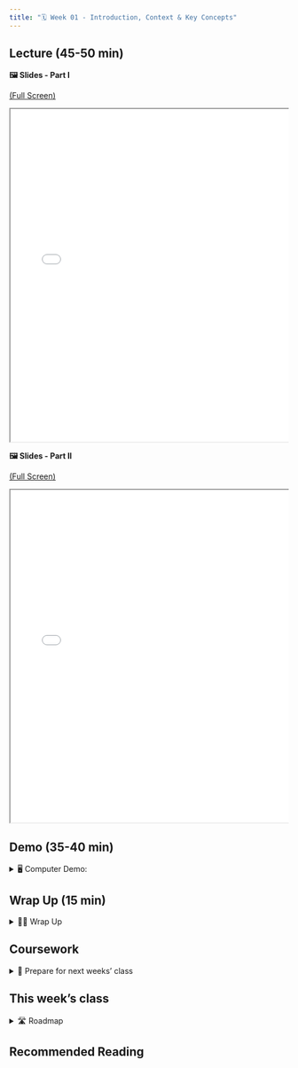 ---
title: "🗓️ Week 01 - Introduction, Context & Key Concepts"
---

## Lecture (45-50 min)


**🖼️ Slides - Part I**

[(Full Screen)](/slides/week01_slides_part1.html)

<div class="container" style="position: relative;overflow: hidden;width: 100%;min-height:600px;">
<iframe src="/slides/week01_slides_part1.html" style="position=absolute;top: 0;left: 0;bottom: 0;right: 0;width: 100%;min-height:600px;"></iframe>
</div>


**🖼️ Slides - Part II**

[(Full Screen)](/slides/week01_slides_part2.html)

<div class="container" style="position: relative;overflow: hidden;width: 100%;min-height:600px;">
<iframe src="/slides/week01_slides_part2.html" style="position=absolute;top: 0;left: 0;bottom: 0;right: 0;width: 100%;min-height:600px;"></iframe>
</div>


## Demo (35-40 min)

<details>
<summary> 🖥️ Computer Demo: </summary>
- <mark class="idea"></mark> 
</details>

## Wrap Up (15 min)

<details>
<summary> 👨‍🏫 Wrap Up</summary>
<mark class="todo"></mark> Connect the demo with what was said at the beginning of the lecture. 

</details>

## Coursework

<details>
<summary> 📒 Prepare for next weeks' class </summary>
</details>

## This week's class

<details>
<summary>🛣️ Roadmap</summary>
</details>


## Recommended Reading
<mark class="todo"></mark>